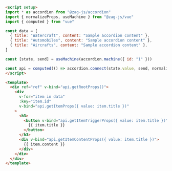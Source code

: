```md
<script setup>
import * as accordion from "@zag-js/accordion"
import { normalizeProps, useMachine } from "@zag-js/vue"
import { computed } from "vue"

const data = [
  { title: "Watercraft", content: "Sample accordion content" },
  { title: "Automobiles", content: "Sample accordion content" },
  { title: "Aircrafts", content: "Sample accordion content" },
]

const [state, send] = useMachine(accordion.machine({ id: "1" }))

const api = computed(() => accordion.connect(state.value, send, normalizeProps))
</script>

<template>
  <div ref="ref" v-bind="api.getRootProps()">
    <div
      v-for="item in data"
      :key="item.id"
      v-bind="api.getItemProps({ value: item.title })"
    >
      <h3>
        <button v-bind="api.getItemTriggerProps({ value: item.title })">
          {{ item.title }}
        </button>
      </h3>
      <div v-bind="api.getItemContentProps({ value: item.title })">
        {{ item.content }}
      </div>
    </div>
  </div>
</template>
```
